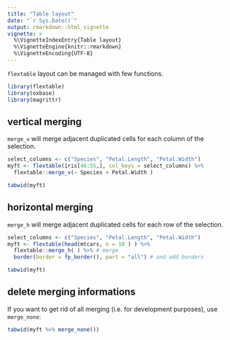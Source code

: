 ```yaml
---
title: "Table layout"
date: "`r Sys.Date()`"
output: rmarkdown::html_vignette
vignette: >
  %\VignetteIndexEntry{Table layout}
  %\VignetteEngine{knitr::rmarkdown}
  %\VignetteEncoding{UTF-8}
---
```


`flextable` layout can be managed with few functions. 

```r
library(flextable)
library(oxbase)
library(magrittr)
```

## vertical merging

`merge_v` will merge adjacent duplicated cells for each column of the selection.

```r
select_columns <- c("Species", "Petal.Length", "Petal.Width")
myft <- flextable(iris[46:55,], col_keys = select_columns) %>% 
  flextable::merge_v(~ Species + Petal.Width )

tabwid(myft) 
```

## horizontal merging

`merge_h` will merge adjacent duplicated cells for each row of the selection.

```r
select_columns <- c("Species", "Petal.Length", "Petal.Width")
myft <- flextable(head(mtcars, n = 10 ) ) %>% 
  flextable::merge_h( ) %>% # merge
  border(border = fp_border(), part = "all") # and add borders

tabwid(myft)
```

## delete merging informations

If you want to get rid of all merging (i.e. for development purposes), use `merge_none`:

```r
tabwid(myft %>% merge_none())
```

